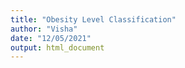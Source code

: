 ```yaml
---
title: "Obesity Level Classification"
author: "Visha"
date: "12/05/2021"
output: html_document
---
```

<style type="text/css">

h1.title {
  font-size: 38px;
  text-align: center;
}
h4.author { 
  font-size: 18px;
  text-align: center;
}
h4.date { 
  font-size: 18px;
  text-align: center;
}

```r
knitr::opts_chunk$set(echo = TRUE)
library(caret)
library(Boruta)
library(ggplot2)
library(dplyr)
library(reshape2)
library(corrplot)
library(ggfortify)
library(purrr)
library(MASS)
library(devtools)
library(ROSE)
library(ResourceSelection)
#install_github("fawda123/ggord")
library(ggord)
library(nnet)
library(rpart.plot)
library(rpart)
library(tree)
```

## Import the Dataset  
```r
obesity_data=as.data.frame(read.csv("ObesityDataSet_raw_and_data_sinthetic.csv",header = TRUE))
obesity_data <- obesity_data %>% rename( eats_high_calor_food = FAVC, eats_veggies = FCVC, 
                             num_meals = NCP, eats_snacks = CAEC, drinks_water = CH2O, 
                             counts_calories = SCC, exercises_often = FAF, 
                             time_using_tech = TUE, drinks_alcohol = CALC, 
                             method_trans = MTRANS, weight_category = NObeyesdad ) %>% 
                             mutate( bmi = Weight / Height^2 )
```
```r
glimpse(obesity_data)
```

```r
colnames(obesity_data)
```


## Pre-processing of the data
### Check for Missing Values
```r
#Check for Missing values
sapply(obesity_data, function(x) sum(is.na(x)))
```

### Convert the character variables to factors if needed
```r
## Convert the Factor Values
obesity_data$Gender=as.factor(obesity_data$Gender)
obesity_data$family_history_with_overweight= as.factor(obesity_data$family_history_with_overweight)
obesity_data$eats_high_calor_food=as.factor(obesity_data$eats_high_calor_food)
obesity_data$eats_veggies=as.factor(as.integer(obesity_data$eats_veggies))
obesity_data$num_meals=as.factor(as.integer(obesity_data$num_meals))
obesity_data$eats_snacks=as.factor(obesity_data$eats_snacks)
obesity_data$SMOKE=as.factor(obesity_data$SMOKE)
obesity_data$drinks_water=as.factor(as.integer(obesity_data$drinks_water))
obesity_data$counts_calories=as.factor(obesity_data$counts_calories)
obesity_data$exercises_often=as.factor(as.integer(obesity_data$exercises_often))
obesity_data$time_using_tech=as.factor(as.integer(obesity_data$time_using_tech))
obesity_data$drinks_alcohol=as.factor(obesity_data$drinks_alcohol)
obesity_data$method_trans=as.factor(obesity_data$method_trans)
obesity_data$weight_category=as.factor(obesity_data$weight_category)
```

```r
str(obesity_data)
```



```r
obesity_data_male = obesity_data %>% 
            filter(Gender == "Male")
obesity_data_female = obesity_data %>% 
            filter(Gender =="Female")
obesity_data_male=obesity_data_male[-1]
obesity_data_female=obesity_data_female[-1]
```

## Exploratory Data Analysis
### summary of the Obesity Data
```r
summary(obesity_data)
```

### Balanced Data  
```r
ggplot(obesity_data, aes(x=weight_category,fill=weight_category)) + 
geom_bar() +
xlab("Obesity Levels") +
theme(
  axis.text.x = element_blank(),
  axis.ticks = element_blank())+
scale_fill_discrete(name = "Obesity Levels")
```

### Weight category Distribution  
```r
# frequency of the obesity distribution
obeslvl.table = table(obesity_data$weight_category)

# Create a pie chart 
obeslvl.prop.table <- round(prop.table(obeslvl.table)*100,2)
obeslvl.prop.df <- as.data.frame(obeslvl.prop.table)
colnames(obeslvl.prop.df)=c("Obesity_Level","Proportion")

obeslvl.prop.df <- obeslvl.prop.df %>%
  arrange(desc(Obesity_Level)) %>%
  mutate(lab.ypos = cumsum(Proportion) - 0.5*Proportion)
```


```r
ggplot(obeslvl.prop.df, aes(x = "", y = Proportion, fill = Obesity_Level)) +
  geom_bar(width = 1, stat = "identity", color = "white") +
  coord_polar("y", start = 0)+
  geom_text(aes(y = lab.ypos, label = Proportion), color = "white")+
  scale_fill_discrete(name = "Obesity Levels")+
  theme_void()
```

Based on the distribution chart, there is more or less equal distribution among all the obesity levels with the slight highest concentration on the "Obesity type I" and the next highest concentration on the type "Obesity Type III".   

### Height, Weight and Age distribution  
```r
obesity_data_num <- obesity_data[ ,c("weight_category","Age","Height","Weight")]
ggplot(data = melt(obesity_data_num, id.var = "weight_category"), mapping = aes(x = value)) + 
    geom_histogram(bins = 10, aes(fill=weight_category), alpha=0.5) + facet_wrap(~variable, scales =      'free_x')

```  

As per height, weight and age distribution plot, height and weight follows the reasonable normal distribution whereas on age it is slightly right skewed.  

### Age Level Analysis  
```r
ggplot(obesity_data, aes(x=Age,fill=weight_category)) + 
geom_histogram(breaks=seq(10, 60, by=5)) +
xlab("Age") +
xlim(c(10,62))+
scale_fill_discrete(name = "Obesity Levels")
```

As per the above plot the count of obesity level people from obesity type I to III is more in the age range between 20 and 30,from  30 to 45 the data contains the people with more obesity level II and III which are at high risk of getting obesity associated health problems.

### Gender Level Analysis  
```r
ggplot(obesity_data, aes(x=Gender,fill=weight_category)) +
geom_bar() +
xlab("Gender") 
```


From the above plot , it is observed that the data set contains female with more concentration of Obesity type I and III  ,whereas the male contains only the concentration of Obesity type I and II.The data set doesn't have balanced record on weight category on gender level.

### Correlation Matrix   
```r
corMatMy <- cor(obesity_data[,c("Age","Height","Weight","bmi")])
corrplot(corMatMy, order = "hclust", tl.cex = 0.7)
```


There is no correlation exist between age, height and weight but there exists a strong correlation between bmi and height/weight as expected; since bmi is calculated using the formula $$bmi=weight/height^2$$. So in modelling either we use height and weight or bmi for the best fit.

### Relation between Weight and category  
```r
ggplot( obesity_data, aes( y = Weight, x = weight_category ) ) +
  geom_boxplot() +
  ggtitle( 'Weight ~ Weight Category' ) +
  xlab( 'Weight Category' ) +
  scale_x_discrete(labels = c( "Insuff. Wgt", "Normal Wgt", "Overweight L1", "Overweight L2", "Obesity T1", "Obesity T2", "Obesity T3" ))
```


Based on the box plot, there is no strong relation between the weight category and the median weight. Till overweight II category the median weight is increased after that the median weight is lower than the overweight category. so from this we can predict that obesity level is not classified based on weight , it depends upon many other parameters.

### Relationship between bmi and category  
```r
ggplot( obesity_data, aes( y = bmi, x = weight_category ) ) +
  geom_boxplot() +
  ggtitle( 'bmi ~ Weight Category' ) +
  xlab( 'Weight Category' ) +
  scale_x_discrete(labels = c( "Insuff. Wgt", "Normal Wgt", "Overweight L1", "Overweight L2", "Obesity T1", "Obesity T2", "Obesity T3" ))
```


Similarly as weight, bmi doesnt have no strong relationship on the weight category. Till overweight II category the median bmi is increased after that the median bmi is lower than the overweight category.At the same time,the average bmi level for the weight category is as below. but the data doesn't reflect the same.so this provides the strong evidence that the obesity level is not classified based on height and weight , it depends upon many other parameters.

|BMI|Weight Status|
:-:|:-:
|Below 18.5|Underweight|
|18.5—24.9|Healthy|
|25.0—29.9|Overweight|
|30.0 and Above|Obese|

### Relationship between Height and category  
```r
ggplot( obesity_data, aes( y = Height, x = weight_category ) ) +
  geom_boxplot() +
  ggtitle( 'Height ~ Weight Category' ) +
  xlab( 'Weight Category' ) +
  scale_x_discrete(labels = c( "Insuff. Wgt", "Normal Wgt", "Overweight L1", "Overweight L2", "Obesity T1", "Obesity T2", "Obesity T3" ))
```

## Feature Selection
### Stepwise AIC method
```r
model_obesity_null = glm(weight_category ~ 1,
                        data = obesity_data, family = "binomial")
model_obesity_full = glm(weight_category ~ .-bmi,
                        data = obesity_data, family = "binomial")

model_obesity_AIC = step(model_obesity_null,
                        scope = list(upper= model_obesity_full),
                        test = "Chisq",
                        direction = "both",
                        trace = FALSE)

```

```r
summary(model_obesity_AIC)
```

```r
hoslem.test(model_obesity_AIC$y, fitted(model_obesity_AIC),g=10)
```


The p value(1) of the Hosmer and lemeshow test is greater than the significant level(0.1), so we can conclude that the model by stepwise AIC method is adequate and we can conclude that **Age, height, weight,eats_snacks,time_using_tech  and exercises_often** are the best predictors to find out obesity level of an individual.

```r
anova(model_obesity_full, test="Chisq")
```

As per the Residual deviance difference from anova test, the addition of predictors such as Gender,Age,weight,eats_snacks,time_using_tech and method_trans to the null model reduces the deviance drastically, so the following predictors such as **Gender,Age,weight,eats_snacks,time_using_tech and method_trans** are considered as best predictors in estimating the obesity level of an individual.


```r
imp <- as.data.frame(varImp(model_obesity_full))
imp <- data.frame(Importance = imp$Overall,
           Variable_Name   = rownames(imp))
imp_ord=imp[order(imp$Importance),]
```

### Variable Importance   
```r
imp_ord[1:10,]
```

Since full dataset logistic regression varaiable selection and variable importance doesn't provide clear information about the best predictors, Split the data set based on gender and find out the best predictors to estimate the obesity level as per the gender.  

```r
model_obesity_male_null = glm(weight_category ~ 1,
                        data = obesity_data_male, family = "binomial")
model_obesity_male_full = glm(weight_category ~ . -bmi,
                        data = obesity_data_male, family = "binomial")

model_obesity_male_AIC = step(model_obesity_male_null,
                        scope = list(upper= model_obesity_male_full),
                        test = "Chisq",
                        direction = "both",
                        trace = FALSE)

```

### Stepwise Model selection for male Individuals.  

```r
summary(model_obesity_male_AIC)
```

```r
hoslem.test(model_obesity_male_AIC$y, fitted(model_obesity_male_AIC),g=10)
```

The p value(1) of the Hosmer and lemeshow test is greater than the significant level(0.1), so we can conclude that the model by stepwise AIC method is adequate and we can conclude that height, weight and drinks_water are the best predictors to find out obesity level in male individual.

```r
anova(model_obesity_male_full,test="Chisq")
```

As per the Residual deviance difference from anova test, the addition of predictors such as Age,weight and Height to the null model reduces the deviance drastically, so the following predictors such as Age,weight and height are considered as best predictors in estimating the obesity level in male individual.

### Stepwise model selection for female individuals:

```r
model_obesity_female_null = glm(weight_category ~ 1,
                        data = obesity_data_female, family = "binomial")
model_obesity_female_full = glm(weight_category ~ .,
                        data = obesity_data_female, family = "binomial")

model_obesity_female_AIC = step(model_obesity_female_null,
                        scope = list(upper= model_obesity_female_full),
                        test = "Chisq",
                        direction = "both",
                        trace = FALSE)
```

```r
summary(model_obesity_female_AIC)
```


```r
hoslem.test(model_obesity_female_AIC$y, fitted(model_obesity_female_AIC),g=10)
```

The p value(1) of the Hosmer and lemeshow test is greater than the significant level(0.1), so we can conclude that the model by stepwise AIC method is adequate and we can conclude that height, weight, eats_snacks, time_using_tech and exercises_often are the best predictors to find out obesity level in fmale individual.  

```r
anova(model_obesity_female_full,test="Chisq")
```

As per the Residual deviance difference from anova test, the addition of predictors such as Age,weight,eats_snacks and time_using_tech to the null model reduces the deviance drastically, so the following predictors such as Age,weight,eats_snacks and time_using_tech are considered as best predictors in estimating the obesity level in female individual.

Since logistic regression p value is too high, variable importance value of full logistic regression doesn't give much clarity in deciding the significant value, I have used step wise model selection and anova inferential test for the full data set and data set with male and female individual separately in order to come with the reasonable predictors to estimate the obesity level. Based on the above analysis the predictors such as **Age, Gender, weight, height, eat_snacks, drinks_water,time_using_tech,method_trans and exercises_often** are the best parameters in estimating obesity level of an individual.

## Split the data  
In order to use various modelling techniques and compare the model accuracy, split the dataset into test and train with 80 and 20 respectively.
```r
train<-sample(nrow(obesity_data),0.7*nrow(obesity_data))
obesity_data_train<-obesity_data[train,]
obesity_data_test<-obesity_data[-train,]
```

```r
table(obesity_data_train$weight_category)
```
```r
table(obesity_data_test$weight_category)
```


## Various Modelling techniques 

```r
TC <- trainControl(method="repeatedcv", number=5,repeats=3,classProbs=TRUE)
```

### Logistic Regression:
#### Full Model
```r
obesity_mod_glm_full <- train(weight_category~. -bmi, data=obesity_data_train,
                 method = "glmnet",
                 metric="Accuracy",
                 trControl = TC,
                 lambda = seq(0.001,0.1,by = 0.001),
                 trace=FALSE)

obesity_pred_glm_full<-predict(obesity_mod_glm_full,obesity_data_test)
cm_log_full=caret::confusionMatrix(obesity_pred_glm_full,obesity_data_test$weight_category)
```

```r
cm_log_full$overall
cm_log_full$byClass[(1:7),]
```

#### Model with significant parameters  
```r
obesity_mod_glm_sig <- train(weight_category~Age+Gender+Height+Weight+eats_snacks+drinks_water+time_using_tech+method_trans+exercises_often, data=obesity_data_train,
                 method = "glmnet",
                 metric="Accuracy",
                 trControl = TC,
                 lambda = seq(0.001,0.1,by = 0.001),
                 trace=FALSE)

obesity_pred_glm_sig<-predict(obesity_mod_glm_sig,obesity_data_test)
cm_log_sig=caret::confusionMatrix(obesity_pred_glm_sig,obesity_data_test$weight_category)
```
```r
cm_log_sig$overall
cm_log_sig$byClass[(1:7),]
```

#### Model with significant parameters and bmi
```r
obesity_mod_glm_bmi <- train(weight_category~Age+Gender+bmi+eats_snacks+drinks_water+time_using_tech+method_trans+exercises_often, data=obesity_data_train,
                 method = "glmnet",
                 metric="Accuracy",
                 trControl = TC,
                 lambda = seq(0.001,0.1,by = 0.001))

obesity_pred_glm_bmi<-predict(obesity_mod_glm_bmi,obesity_data_test)
cm_log_bmi=caret::confusionMatrix(obesity_pred_glm_bmi,obesity_data_test$weight_category,positive="Obesity_Type_I")
```
```r
cm_log_bmi$overall
cm_log_bmi$byClass[(1:7),]
```

### K Nearest Neighbor  
#### Full Model
```r
obesity_mod_knn_full <- train(weight_category~. -bmi, data=obesity_data_train,
                 method = "knn",
                 metric="Accuracy",
                 trControl = TC)

obesity_pred_knn_full<-predict(obesity_mod_knn_full,obesity_data_test)

cm_knn_full=caret::confusionMatrix(obesity_pred_knn_full,obesity_data_test$weight_category,positive=c("Obesity_Type_I","Obesity_Type_II","Obesity_Type_III"))
```

```r
cm_knn_full$overall
cm_knn_full$byClass[(1:7),]
```

#### Model with significant parameters
```r
obesity_mod_knn_sig <- train(weight_category~Age+Gender+Height+Weight+eats_snacks+drinks_water+time_using_tech+method_trans+exercises_often, data=obesity_data_train,
                 method = "knn",
                 metric="Accuracy",
                 trControl = TC)

obesity_pred_knn_sig<-predict(obesity_mod_knn_sig,obesity_data_test)

cm_knn_sig=caret::confusionMatrix(obesity_pred_knn_sig,obesity_data_test$weight_category,positive=c("Obesity_Type_I","Obesity_Type_II","Obesity_Type_III"))
```

```r
cm_knn_sig$overall
cm_knn_sig$byClass[(1:7),]
```

#### Model with significant parameters and bmi
```r
obesity_mod_knn_bmi <- train(weight_category~Age+Gender+bmi+eats_snacks+drinks_water+time_using_tech+method_trans+exercises_often, data=obesity_data_train,
                 method = "knn",
                 metric="Accuracy",
                 trControl = TC)

obesity_pred_knn_bmi<-predict(obesity_mod_knn_sig,obesity_data_test)

cm_knn_bmi=caret::confusionMatrix(obesity_pred_knn_bmi,obesity_data_test$weight_category,positive=c("Obesity_Type_I","Obesity_Type_II","Obesity_Type_III"))
```

```r
cm_knn_bmi$overall
cm_knn_bmi$byClass[(1:7),]
```

### Random Forest
#### Full Model
```r
obesity_mod_rf_full <- train(weight_category~. -bmi, data=obesity_data_train,
                 method = "rf",
                 metric="Accuracy",
                 trControl = TC,
                 variable_importance= TRUE)

obesity_pred_rf_full<-predict(obesity_mod_rf_full,obesity_data_test)
cm_rf_full=caret::confusionMatrix(obesity_pred_rf_full,obesity_data_test$weight_category,positive=c("Obesity_Type_I","Obesity_Type_II","Obesity_Type_III"))
```

```r
cm_rf_full$overall
cm_rf_full$byClass[(1:7),]
```


#### Model with Significant parameters
```r
obesity_mod_rf_sig <- train(weight_category~Age+Gender+Height+Weight+eats_snacks+drinks_water+time_using_tech+method_trans+exercises_often, data=obesity_data_train,
                 method = "rf",
                 metric="Accuracy",
                 trControl = TC)

obesity_pred_rf_sig<-predict(obesity_mod_rf_sig,obesity_data_test)
cm_rf_sig=caret::confusionMatrix(obesity_pred_rf_sig,obesity_data_test$weight_category,positive=c("Obesity_Type_I","Obesity_Type_II","Obesity_Type_III"))
```

```r
cm_rf_sig$overall
cm_rf_sig$byClass[(1:7),]
```

#### Model with Significant parameters and bmi
```r
obesity_mod_rf_bmi <- train(weight_category~Age+Gender+bmi+eats_snacks+drinks_water+time_using_tech+method_trans+exercises_often, data=obesity_data_train,
                 method = "rf",
                 metric="Accuracy",
                 trControl = TC)

obesity_pred_rf_bmi<-predict(obesity_mod_rf_bmi,obesity_data_test)
cm_rf_bmi=caret::confusionMatrix(obesity_pred_rf_bmi,obesity_data_test$weight_category,positive=c("Obesity_Type_I","Obesity_Type_II","Obesity_Type_III"))
```
```r
cm_rf_bmi$overall
cm_rf_bmi$byClass[(1:7),]
```

### Decision Tree
#### Full Model
```r
str(obesity_data_train)
```

```r
obesity_mod_dt_full_1=rpart(weight_category~.-bmi,data = obesity_data_train,method = "class",control = rpart.control(minsplit = 20,cp=0.1))
summary(obesity_mod_dt_full_1)
```
```r
rpart.plot(obesity_mod_dt_full_1)
```


```r
obesity_dt_pred_full_1=predict(obesity_mod_dt_full_1,obesity_data_test,type ="class")
obesity_dt_pred_full_1
```

```r
caret::confusionMatrix(obesity_dt_pred_full_1,obesity_data_test$weight_category)
```


```r
obesity_mod_dt_full <- train(weight_category~Gender+Age+Height+Weight+family_history_with_overweight+eats_high_calor_food+eats_veggies+num_meals+eats_snacks+SMOKE+drinks_water+counts_calories+exercises_often+time_using_tech+drinks_alcohol+method_trans, data=obesity_data_train,
                 method = "rpart",
                 trControl = trainControl(method = "cv"))

obesity_pred_dt_full<-predict(obesity_mod_dt_full,obesity_data_test)
cm_dt_full=caret::confusionMatrix(obesity_pred_dt_full,obesity_data_test$weight_category,positive=c("Obesity_Type_I","Obesity_Type_II","Obesity_Type_III"))
```
```r
obesity_pred_dt_full
```
```r
cm_dt_full
```



```r
cm_dt_full
cm_dt_full$overall
cm_dt_full$byClass[(1:7),]
```

#### Model with significant parameters
```r
obesity_mod_dt_sig <- train(weight_category~Age+Gender+Height+Weight+eats_snacks+drinks_water+time_using_tech+method_trans+exercises_often, data=obesity_data_train,
                 method = "rpart",
                 metric="Accuracy",
                 trControl = TC)

obesity_pred_dt_sig<-predict(obesity_mod_dt_sig,obesity_data_test)
 cm_dt_sig=caret::confusionMatrix(obesity_pred_dt_sig,obesity_data_test$weight_category,positive=c("Obesity_Type_I","Obesity_Type_II","Obesity_Type_III"))
```
```r
cm_dt_sig$overall
cm_dt_sig$byClass[(1:7),]
```

#### Model with significant parameters and bmi
```r
obesity_mod_dt_bmi <- train(weight_category~Age+Gender+bmi+eats_snacks+drinks_water+time_using_tech+method_trans+exercises_often, data=obesity_data_train,
                 method = "rpart",
                 metric="Accuracy",
                 trControl = TC)

obesity_pred_dt_bmi<-predict(obesity_mod_dt_bmi,obesity_data_test)
cm_dt_bmi=caret::confusionMatrix(obesity_pred_dt_bmi,obesity_data_test$weight_category,positive=c("Obesity_Type_I","Obesity_Type_II","Obesity_Type_III"))
```

```r
cm_dt_bmi$overall
cm_dt_bmi$byClass[(1:7),]
```


### Linear Discriminant Analysis:  
#### Full model
```r
obesity_mod_lda_full <- train(weight_category~`Gender`+Age+Height+Weight+`family_history_with_overweight`+`eats_high_calor_food`+`eats_veggies`+`num_meals`+`eats_snacks`+`SMOKE`+`drinks_water`+`counts_calories`+`exercises_often`+`time_using_tech`+`drinks_alcohol`+`method_trans`, data=obesity_data_train,
                 method = 'lda',
                 trControl = TC)

obesity_pred_lda_full<-predict(obesity_mod_lda_full,obesity_data_test)
cm_lda_full=caret::confusionMatrix(obesity_pred_lda_full,obesity_data_test$weight_category,positive=c("Obesity_Type_I","Obesity_Type_II","Obesity_Type_III"))
```

```r
cm_lda_full$overall
cm_lda_full$byClass[(1:7),]
```

#### Model with significant parameters
```r
obesity_mod_lda_sig <- train(weight_category~Age+`Gender`+Height+Weight+`eats_snacks`+`drinks_water`+`time_using_tech`+`method_trans`+`exercises_often`, data=obesity_data_train,
                 method = "lda",
                 trControl = TC)

obesity_pred_lda_sig<-predict(obesity_mod_lda_sig,obesity_data_test)
cm_lda_sig=caret::confusionMatrix(obesity_pred_lda_sig,obesity_data_test$weight_category,positive=c("Obesity_Type_I","Obesity_Type_II","Obesity_Type_III"))
```

```r
cm_lda_sig$overall
cm_lda_sig$byClass[(1:7),]
```

#### Model with significant parameters and bmi
```r
obesity_mod_lda_bmi <- train(weight_category~Age+`Gender`+bmi+`eats_snacks`+`drinks_water`+`time_using_tech`+`method_trans`+`exercises_often`, data=obesity_data_train,
                 method = "lda",
                 trControl = TC)

obesity_pred_lda_bmi<-predict(obesity_mod_lda_bmi,obesity_data_test)
cm_lda_bmi=caret::confusionMatrix(obesity_pred_lda_bmi,obesity_data_test$weight_category,positive=c("Obesity_Type_I","Obesity_Type_II","Obesity_Type_III"))
```

```r
cm_lda_bmi$overall
cm_lda_bmi$byClass[(1:7),]
```


### Support Vector Machines
#### Full Model
```r
obesity_mod_svm_full <- train(weight_category~`Gender`+Age+Height+Weight+`family_history_with_overweight`+`eats_high_calor_food`+`eats_veggies`+`num_meals`+`eats_snacks`+`SMOKE`+`drinks_water`+`counts_calories`+`exercises_often`+`time_using_tech`+`drinks_alcohol`+`method_trans`, data=obesity_data_train,
                 method = 'svmRadial',
                 trControl = TC)

obesity_pred_svm_full<-predict(obesity_mod_svm_full,obesity_data_test)
cm_svm_full=caret::confusionMatrix(obesity_pred_svm_full,obesity_data_test$weight_category,positive=c("Obesity_Type_I","Obesity_Type_II","Obesity_Type_III"))
```

```r
cm_svm_full$overall
cm_svm_full$byClass[(1:7),]
```

#### Model with Significant Parameters
```r
obesity_mod_svm_sig <- train(weight_category~Age+`Gender`+Height+Weight+`eats_snacks`+`drinks_water`+`time_using_tech`+`method_trans`+`exercises_often`, data=obesity_data_train,
                 method = "svmRadial",
                 trControl = trainControl(method = "cv"))

obesity_pred_svm_sig<-predict(obesity_mod_svm_sig,obesity_data_test)
cm_svm_sig=caret::confusionMatrix(obesity_pred_svm_sig,obesity_data_test$weight_category,positive=c("Obesity_Type_I","Obesity_Type_II","Obesity_Type_III"))
```
```r
cm_svm_sig$overall
cm_svm_sig$byClass[(1:7),]
```
#### Model with significant parameters and bmi
```r
obesity_mod_svm_bmi <- train(weight_category~Age+`Gender`+bmi+`eats_snacks`+`drinks_water`+`time_using_tech`+`method_trans`+`exercises_often`, data=obesity_data_train,
                 method = "svmRadial",
                 trControl = trainControl(method = "cv"))

obesity_pred_svm_bmi<-predict(obesity_mod_svm_bmi,obesity_data_test)
cm_svm_bmi=caret::confusionMatrix(obesity_pred_svm_bmi,obesity_data_test$weight_category,positive=c("Obesity_Type_I","Obesity_Type_II","Obesity_Type_III"))
```
```r
cm_svm_bmi$overall
cm_svm_bmi$byClass[(1:7),]
```


### Gradient Boosting Method
#### Full Model
```r
obesity_mod_gbm_full <- train(weight_category~. -bmi, data=obesity_data_train,
                 method = "gbm",
                 trControl = trainControl(method="cv"))

obesity_pred_gbm_full<-predict(obesity_mod_gbm_full,obesity_data_test)
cm_gbm_full=caret::confusionMatrix(obesity_pred_gbm_full,obesity_data_test$weight_category,positive=c("Obesity_Type_I","Obesity_Type_II","Obesity_Type_III"))
```

```r
cm_gbm_full$overall
cm_gbm_full$byClass[(1:7),]
```

#### Model with significant parameters
```r
obesity_mod_gbm_sig <- train(weight_category~Age+`Gender`+Height+Weight+`eats_snacks`+`drinks_water`+`time_using_tech`+`method_trans`+`exercises_often`, data=obesity_data_train,
                 method = "gbm",
                 trControl = trainControl(method="cv"))

obesity_pred_gbm_sig<-predict(obesity_mod_gbm_sig,obesity_data_test)
cm_gbm_sig=caret::confusionMatrix(obesity_pred_gbm_sig,obesity_data_test$weight_category,positive=c("Obesity_Type_I","Obesity_Type_II","Obesity_Type_III"))
```

```r
cm_gbm_sig$overall
cm_gbm_sig$byClass[(1:7),]
```

#### Model with significant parameters and bmi
```r
obesity_mod_gbm_bmi <- train(weight_category~Age+`Gender`+bmi+`eats_snacks`+`drinks_water`+`time_using_tech`+`method_trans`+`exercises_often`, data=obesity_data_train,
                 method = "gbm",
                 trControl = trainControl(method = "cv"))

obesity_pred_gbm_bmi<-predict(obesity_mod_gbm_bmi,obesity_data_test)
cm_gbm_bmi=caret::confusionMatrix(obesity_pred_gbm_bmi,obesity_data_test$weight_category,positive=c("Obesity_Type_I","Obesity_Type_II","Obesity_Type_III"))
```

```r
cm_gbm_bmi$overall
cm_gbm_bmi$byClass[(1:7),]
```

### Neural Network
#### Model with significant parameters and bmi
```r
obesity_mod_nnet_bmi <- train(weight_category~Age+`Gender`+bmi+`eats_snacks`+`drinks_water`+`time_using_tech`+`method_trans`+`exercises_often`, data=obesity_data_train,
                 method = "nnet",
                 trControl = TC)

obesity_pred_nnet_bmi<-predict(obesity_mod_nnet_bmi,obesity_data_test)
cm_nnet_bmi=caret::confusionMatrix(obesity_pred_nnet_bmi,obesity_data_test$weight_category,positive=c("Obesity_Type_I","Obesity_Type_II","Obesity_Type_III"))

```

```r
cm_nnet_bmi$overall
cm_nnet_bmi$byClass[(1:7),]
```

#### Full model
```r
obesity_mod_nnet_full <- train(weight_category~. -bmi, data=obesity_data_train,
                 method = "nnet",
                 trControl = trainControl(method="cv"))

obesity_pred_nnet_full<-predict(obesity_mod_nnet_full,obesity_data_test)
cm_nnet_full=caret::confusionMatrix(obesity_pred_nnet_full,obesity_data_test$weight_category,positive=c("Obesity_Type_I","Obesity_Type_II","Obesity_Type_III"))
```
```r
cm_nnet_full$overall
cm_nnet_full$byClass[(1:7),]
```

#### Model with significant parameters
```r
obesity_mod_nnet_sig <- train(weight_category~Age+`Gender`+Height+Weight+`eats_snacks`+`drinks_water`+`time_using_tech`+`method_trans`+`exercises_often`, data=obesity_data_train,
                 method = "nnet",
                 trControl = trainControl(method="cv"))

obesity_pred_nnet_sig<-predict(obesity_mod_nnet_sig,obesity_data_test)
cm_nnet_sig=caret::confusionMatrix(obesity_pred_nnet_sig,obesity_data_test$weight_category,positive=c("Obesity_Type_I","Obesity_Type_II","Obesity_Type_III"))
```
```r
cm_nnet_sig$overall
cm_nnet_sig$byClass[(1:7),]
```



## Decision Tree Pruning
```r
tree.obesity=tree(weight_category~.,data=obesity_data)
```
```r
summary(tree.obesity)
```
```r
plot(tree.obesity)
text(tree.obesity,pretty = 0)
```
```r
tree.obesity
```

```r
tree.obesity.train=tree(weight_category~.,data=obesity_data_train)
tree.pred=predict(tree.obesity.train,obesity_data_test,type='class')
length(tree.pred)
length(obesity_data_test$weight_category)
table(tree.pred,obesity_data_test$weight_category)
```

```r
caret::confusionMatrix(tree.pred,obesity_data_test$weight_category)
```



## Model Comparision
```r
cm_list <- list(GBM_FULL=cm_gbm_full, GBM_SIG=cm_gbm_sig,GBM_BMI=cm_gbm_bmi, 
                NNET_FULL=cm_nnet_full, NNET_SIG=cm_nnet_sig,NNET_BMI=cm_nnet_bmi,
                LDA_FULL=cm_lda_full, LDA_SIG=cm_lda_sig,LDA_BMI=cm_lda_bmi,
                DT_FULL=cm_dt_full, DT_SIG=cm_dt_sig,DT_BMI=cm_dt_bmi,
                SVM_FULL=cm_svm_full, SVM_SIG=cm_svm_sig,SVM_BMI=cm_svm_bmi,
                RF_FULL=cm_rf_full, RF_SIG=cm_rf_sig,RF_BMI=cm_rf_bmi,
                KNN_FULL=cm_knn_full, KNN_SIG=cm_knn_sig,KNN_BMI=cm_knn_bmi,
                LOG_FULL=cm_log_full, LOG_SIG=cm_log_sig,LOG_BMI=cm_log_bmi)

results <- data.frame(sapply(cm_list, function(x) x$overall))
Accuracy=results[1,]
output_report=data.frame(model=names(results),Accuracy=t(Accuracy))
output_report_ord=output_report[order(output_report$Accuracy,decreasing = TRUE),]
```

```r
output_report_ord[1:10,]
```
## Conclusion:

As Per the Model comparison table, top 3 model are Random forest with significant parameters, Gradient Boosting method with significant parameters and bmi  and Random forest with significant parameters and bmi with the accuracy of 97%.

So the model comparison accuracy results confirmed that the predictors such as **Age,(Height,Weight) or bmi,Gender,eats_snacks,drinks_water,time_using_tech,method_trans and exercises_often** are the best predictors in classifying the individual with accurate weight category.Also , the recall value and balanced accuracy for all the models for the obesity class is almost higher than 98% , so it gives as strong evidence that the above predictors are the best predictors in classifying the weight category.

As per the coefficients , one can avoid getting into the obesity category by changing their lifestyle with the below changes.
          * Reduce the weight as per the Height.
          * Avoid food between meals.
          * Drink lots of water
          * Exercise often.

```r
data.frame(model_obesity_full$coefficients)
```